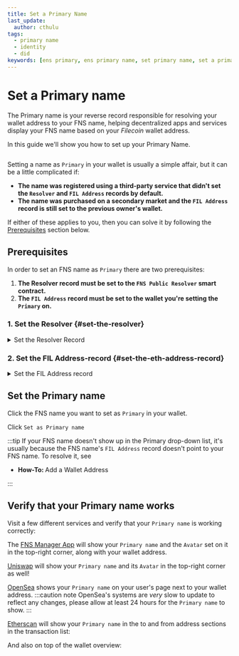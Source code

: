 ```yaml
---
title: Set a Primary Name
last_update:
  author: cthulu
tags:
  - primary name
  - identity
  - did
keywords: [ens primary, ens primary name, set primary name, set a primary name, set a name on wallet, set wallet name, name my wallet, wallet naming]
---
```


# Set a Primary name
The Primary name is your reverse record responsible for resolving your wallet address to your FNS name, helping decentralized apps and services display your FNS name based on your *Filecoin* wallet address.

In this guide we'll show you how to set up your Primary Name.

<BrowserWindow url="https://app.fildomains.com">
  <div style={{'background':'#f0f6fa'}}>
    <Image img="/img/howto/v3-set-avatar-services-ens.png"/>
  </div>
</BrowserWindow>

Setting a name as `Primary` in your wallet is usually a simple affair, but it can be a little complicated if:
 - **The name was registered using a third-party service that didn't set the `Resolver` and `FIL Address` records by default.**
 - **The name was purchased on a secondary market and the `FIL Address` record is still set to the previous owner's wallet.**

If either of these applies to you, then you can solve it by following the [Prerequisites](#prerequisites) section below.

## Prerequisites
In order to set an FNS name as `Primary` there are two prerequisites:
1. **The Resolver record must be set to the `FNS Public Resolver` smart contract.**
1. **The `FIL Address` record must be set to the wallet you're setting the `Primary` on.**

### 1. Set the **Resolver** {#set-the-resolver}

<details>
<summary>Set the Resolver Record</summary>

Go to your FNS name in the [FNS Manager App](https://app.fildomains.com) and scroll down to the bottom and expand `Advanced settings`.
Make sure that the `Resolver` record there is set to either of these contract addresses:

:::info
 - The **new** FNS Public Resolver contract: `0x231b0Ee14048e9dCcD1d247744d114a4EB5E8E63`
 - The **old** FNS Public Resolver contract: `0x4976fb03C32e5B8cfe2b6cCB31c09Ba78EBaBa41`
   _the old FNS Public Resolver contract will continue to work and should not cause any issues._
:::

<BrowserWindow url="https://app.fildomains.com">
  <div style={{'background':'#f0f6fa'}}>
    <Image img="/img/howto/set-primary-name-resolver-1.png"/>
  </div>
</BrowserWindow>

If it's unset edit it and enter the FNS Public Resolver: `0x231b0Ee14048e9dCcD1d247744d114a4EB5E8E63`

</details>

### 2. Set the **FIL Address**-record {#set-the-eth-address-record}

<details>
<summary>Set the FIL Address record</summary>

Go to the <Link to="https://app.fildomains.com"><b>FNS Manager App</b></Link> with the wallet set as `Manager` for the FNS name you want to manage and click `Names` to bring up a list
of your FNS names *or* search for an FNS name you own directly from the main page.

<BrowserWindow url="https://app.fildomains.com" padding="25px" bg="#f5f6f7" img="/img/howto/v3-add-wallet-address-1.png"/>

Click the FNS name you want to add records to.
<BrowserWindow url="https://app.fildomains.com" padding="25px" bg="#f5f6f7" img="/img/howto/v3-add-wallet-address-2.png"/>

Go to the `Records` tab
<BrowserWindow url="https://app.fildomains.com" padding="25px" bg="#f5f6f7" img="/img/howto/v3-add-wallet-address-3.png"/>

Click `Edit Records`
<BrowserWindow url="https://app.fildomains.com" padding="25px" bg="#f5f6f7" img="/img/howto/v3-add-wallet-address-4.png"/>

Switch to the `Address` tab
<BrowserWindow url="https://app.fildomains.com" padding="25px" bg="#f5f6f7" img="/img/howto/v3-add-wallet-address-5.png"/>

Click `Add Address`
<BrowserWindow url="https://app.fildomains.com" padding="25px" bg="#f5f6f7" img="/img/howto/v3-add-wallet-address-6.png"/>

</details>

## Set the Primary name
Click the FNS name you want to set as `Primary` in your wallet.
<BrowserWindow url="https://app.fildomains.com" bg="#f3f4f7" img="/img/howto/v3-set-primary-name-2.png"/>

Click `Set as Primary name`
<BrowserWindow url="https://app.fildomains.com" bg="#f3f4f7" img="/img/howto/v3-set-primary-name-3.png"/>

:::tip
If your FNS name doesn't show up in the Primary drop-down list, it's usually because the FNS name's `FIL Address` record doesn't point to your FNS name. To resolve it, see
 - <Link to="/howto/add-wallet-address#eth-address"><b>How-To: </b>Add a Wallet Address</Link>
:::

## Verify that your Primary name works

Visit a few different services and verify that your `Primary name` is working correctly:

<Tabs>
<TabItem value="FNS Manager" default>

The [FNS Manager App](https://app.fildomains.com) will show your `Primary name` and the `Avatar` set on it in the top-right corner, along with your wallet address.
<BrowserWindow url="https://app.fildomains.com" bg="#f0f6fa" img="/img/howto/set-primary-name-verify-ensmanager.png"/>

</TabItem>
<TabItem value="Uniswap">

[Uniswap](https://app.uniswap.org) will show your `Primary name` and its `Avatar` in the top-right corner as well!

<BrowserWindow url="https://app.uniswap.org" img="/img/howto/v3-set-avatar-services-uniswap.png"/>
</TabItem>
<TabItem value="OpenSea">

[OpenSea](https://opensea.io) shows your `Primary name` on your user's page next to your wallet address.
:::caution note
OpenSea's systems are _very_ slow to update to reflect any changes, please allow at least 24 hours for the `Primary name` to show.
:::

<BrowserWindow url="https://opensea.io" img="/img/howto/set-primary-name-verify-opensea.png"/>
</TabItem>
<TabItem value="etherscan">

[Etherscan](https://etherscan.io) will show your `Primary name` in the to and from address sections in the transaction list:

<BrowserWindow url="https://etherscan.io" img="/img/howto/set-primary-name-verify-etherscan-1.png"/>

And also on top of the wallet overview:

<BrowserWindow url="https://etherscan.io" img="/img/howto/set-primary-name-verify-etherscan-2.png"/>

</TabItem>
</Tabs>
